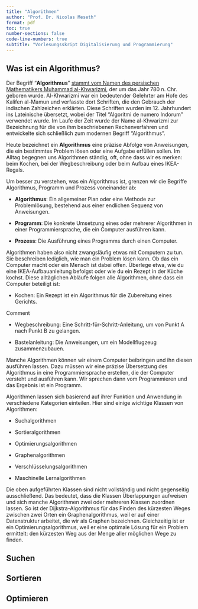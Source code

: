 ```yaml
---
title: "Algorithmen"
author: "Prof. Dr. Nicolas Meseth"
format: pdf
toc: true
number-sections: false
code-line-numbers: true
subtitle: "Vorlesungsskript Digitalisierung und Programmierung"
---
```


## Was ist ein Algorithmus?

Der Begriff "**Algorithmus**" [stammt vom Namen des persischen Mathematikers Muhammad al-Khwarizmi](https://www.wissenschaftsjahr.de/2008/coremedia/generator/wj2008/de/02__Mathematik__alles__was__z_C3_A4hlt/05__KW50__Algorithmus.html), der um das Jahr 780 n. Chr. geboren wurde. Al-Khwarizmi war ein bedeutender Gelehrter am Hofe des Kalifen al-Mamun und verfasste dort Schriften, die den Gebrauch der indischen Zahlzeichen erklärten. Diese Schriften wurden im 12. Jahrhundert ins Lateinische übersetzt, wobei der Titel "Algoritmi de numero Indorum" verwendet wurde. Im Laufe der Zeit wurde der Name al-Khwarizmi zur Bezeichnung für die von ihm beschriebenen Rechenverfahren und entwickelte sich schließlich zum modernen Begriff "Algorithmus".

Heute bezeichnet ein **Algorithmus** eine präzise Abfolge von Anweisungen, die ein bestimmtes Problem lösen oder eine Aufgabe erfüllen sollen. Im Alltag begegnen uns Algorithmen ständig, oft, ohne dass wir es merken: beim Kochen, bei der Wegbeschreibung oder beim Aufbau eines IKEA-Regals.

Um besser zu verstehen, was ein Algorithmus ist, grenzen wir die Begriffe Algorithmus, Programm und Prozess voneinander ab:

-   **Algorithmus**: Ein allgemeiner Plan oder eine Methode zur Problemlösung, bestehend aus einer endlichen Sequenz von Anweisungen.

-   **Programm**: Die konkrete Umsetzung eines oder mehrerer Algorithmen in einer Programmiersprache, die ein Computer ausführen kann.

-   **Prozess**: Die Ausführung eines Programms durch einen Computer.


Algorithmen haben also nicht zwangsläufig etwas mit Computern zu tun. Sie beschreiben lediglich, wie man ein Problem lösen kann. Ob das ein Computer macht oder ein Mensch ist dabei offen. Überlege etwa, wie du eine IKEA-Aufbauanleitung befolgst oder wie du ein Rezept in der Küche kochst. Diese alltäglichen Abläufe folgen alle Algorithmen, ohne dass ein Computer beteiligt ist:

-   Kochen: Ein Rezept ist ein Algorithmus für die Zubereitung eines Gerichts.

Comment

-   Wegbeschreibung: Eine Schritt-für-Schritt-Anleitung, um von Punkt A nach Punkt B zu gelangen.

-   Bastelanleitung: Die Anweisungen, um ein Modellflugzeug zusammenzubauen.


Manche Algorithmen können wir einem Computer beibringen und ihn diesen ausführen lassen. Dazu müssen wir eine präzise Übersetzung des Algorithmus in eine Programmiersprache erstellen, die der Computer versteht und ausführen kann. Wir sprechen dann vom Programmieren und das Ergebnis ist ein Programm.

Algorithmen lassen sich basierend auf ihrer Funktion und Anwendung in verschiedene Kategorien einteilen. Hier sind einige wichtige Klassen von Algorithmen:

-   Suchalgorithmen

-   Sortieralgorithmen

-   Optimierungsalgorithmen

-   Graphenalgorithmen

-   Verschlüsselungsalgorithmen

-   Maschinelle Lernalgorithmen


Die oben aufgeführten Klassen sind nicht vollständig und nicht gegenseitig ausschließend. Das bedeutet, dass die Klassen Überlappungen aufweisen und sich manche Algorithmen zwei oder mehreren Klassen zuordnen lassen. So ist der Dijkstra-Algorithmus für das Finden des kürzesten Weges zwischen zwei Orten ein Graphenalgorithmus, weil er auf einer Datenstruktur arbeitet, die wir als Graphen bezeichnen. Gleichzeitig ist er ein Optimierungsalgorithmus, weil er eine optimale Lösung für ein Problem ermittelt: den kürzesten Weg aus der Menge aller möglichen Wege zu finden.

## Suchen

## Sortieren

## Optimieren

